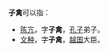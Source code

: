 '''子禽'''可以指：
* [[陈亢|陈亢]]，字'''子禽'''，[[孔子|孔子]]弟子。 
* [[文种|文种]]，字'''子禽'''，[[越国|越国]]大臣。 

{{disambig|Cat=二字人名消歧义}}